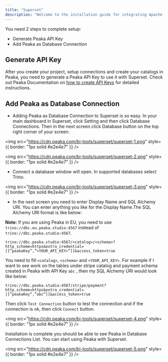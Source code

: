 ```yaml
---
title: "Superset"
description: "Welcome to the installation guide for integrating Apache Superset with Peaka. As a leading data platform, Peaka provides seamless integration with various business intelligence and data visualization platforms, including Apache Superset. This document will guide you through the step-by-step process to set up this integration, enabling you to unlock the full potential of your data. Please follow each step carefully to ensure a successful setup."
---
```


You need 2 steps to complete setup:

- Generate Peaka API Key
- Add Peaka as Database Connection

## Generate API Key

After you create your project, setup connections and create your catalogs in Peaka, you need to generate a Peaka API Key to use it with Superset.
Check out Peaka Documentation on [how to create API Keys](https://docs.peaka.com/how-to-guides/how-to-generate-api-keys) for detailed instructions.

## Add Peaka as Database Connection

- Adding Peaka as Database Connection to Superset is so easy. In your main dashboard in Superset, click Setting and then click Database Connections.
  Then in the next screen click Database button on the top right corner of your screen.

<img
  src="https://cdn.peaka.com/bi-tools/superset/superset-1.png"
  style={{ border: "1px solid #e2e4e7" }}
/>

<img
  src="https://cdn.peaka.com/bi-tools/superset/superset-2.png"
  style={{ border: "1px solid #e2e4e7" }}
/>

- Connect a database window will open. In supported databases select Trino.

<img
  src="https://cdn.peaka.com/bi-tools/superset/superset-3.png"
  style={{ border: "1px solid #e2e4e7" }}
/>

- In the next screen you need to enter Display Name and SQL Alchemy URI. You can enter anything you like for the Display Name.The SQL Alchemy URI format is like below:

**Note:** If you are using Peaka in EU, you need to use `trino://dbc.eu.peaka.studio:4567` instead of `trino://dbc.peaka.studio:4567`.

`trino://dbc.peaka.studio:4567/<catalog>/<schema>?http_scheme=https&extra_credential=[[”peakaKey”,”<YOUR_API_KEY>”]]&access_token=true`

You need to fill `<catalog>`, `<schema>` and `<YOUR_API_KEY>`. For example if I want to see work on the tables under stripe catalog and payment schema created in Peaka with API Key `abc` , then my SQL Alchemy URI would look like below:

`trino://dbc.peaka.studio:4567/stripe/payment?http_scheme=https&extra_credential=[[”peakaKey”,”abc”]]&access_token=true`

Then click `Test Connection` button to test the connection and if the connection is ok, then click `Connect` button.

<img
  src="https://cdn.peaka.com/bi-tools/superset/superset-4.png"
  style={{ border: "1px solid #e2e4e7" }}
/>

Installation is complete you should be able to see Peaka in Database Connections List. You can start using Peaka with Superset.

<img
  src="https://cdn.peaka.com/bi-tools/superset/superset-5.png"
  style={{ border: "1px solid #e2e4e7" }}
/>

